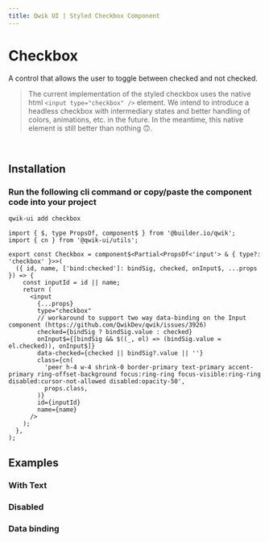 ```yaml
---
title: Qwik UI | Styled Checkbox Component
---
```




<StatusBanner status={statusByComponent.styled.Checkbox} />

# Checkbox

A control that allows the user to toggle between checked and not checked.

> The current implementation of the styled checkbox uses the native html `<input type="checkbox" />` element. We intend to introduce a headless checkbox with intermediary states and better handling of colors, animations, etc. in the future. In the meantime, this native element is still better than nothing 🙃.

<br />

<ShowcaseHero />

## Installation

### Run the following cli command or copy/paste the component code into your project

```sh
qwik-ui add checkbox
```

```tsx
import { $, type PropsOf, component$ } from '@builder.io/qwik';
import { cn } from '@qwik-ui/utils';

export const Checkbox = component$<Partial<PropsOf<'input'> & { type?: 'checkbox' }>>(
  ({ id, name, ['bind:checked']: bindSig, checked, onInput$, ...props }) => {
    const inputId = id || name;
    return (
      <input
        {...props}
        type="checkbox"
        // workaround to support two way data-binding on the Input component (https://github.com/QwikDev/qwik/issues/3926)
        checked={bindSig ? bindSig.value : checked}
        onInput$={[bindSig && $((_, el) => (bindSig.value = el.checked)), onInput$]}
        data-checked={checked || bindSig?.value || ''}
        class={cn(
          'peer h-4 w-4 shrink-0 border-primary text-primary accent-primary ring-offset-background focus:ring-ring focus-visible:ring-ring disabled:cursor-not-allowed disabled:opacity-50',
          props.class,
        )}
        id={inputId}
        name={name}
      />
    );
  },
);
```

## Examples

### With Text

<ShowcaseWithText />

### Disabled

<ShowcaseDisabled />

### Data binding

<ShowcaseDataBinding />
